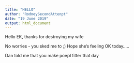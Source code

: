 ```yaml
---
title: "HELLO"
author: "RodneySecondAttenpt"
date: "19 June 2019"
output: html_document
---
```

Hello EK, thanks for destroying my wife

No worries - you sked me to ;) 
Hope she's feeling OK today.....


Dan told me that you make poepl fitter that day